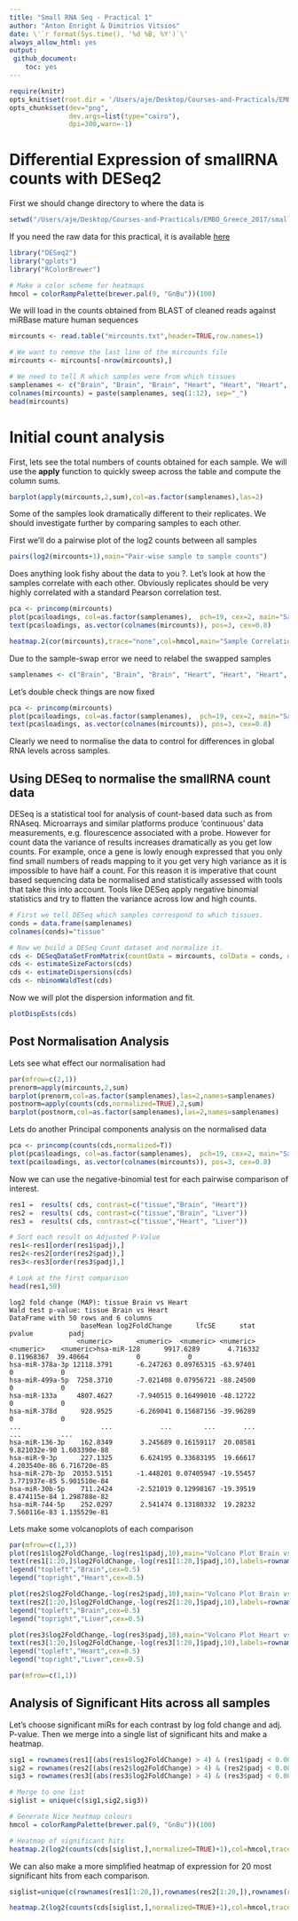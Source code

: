 ```yaml
---
title: "Small RNA Seq - Practical 1"
author: "Anton Enright & Dimitrios Vitsios"
date: \'`r format(Sys.time(), '%d %B, %Y')`\'
always_allow_html: yes
output:
 github_document:
    toc: yes
---
```



```r
require(knitr)
opts_knit$set(root.dir = '/Users/aje/Desktop/Courses-and-Practicals/EMBO_Greece_2017/small_RNA_seq/data')
opts_chunk$set(dev="png", 
               dev.args=list(type="cairo"),
               dpi=300,warn=-1)
```

# Differential Expression of smallRNA counts with DESeq2


First we should change directory to where the data is

```r
setwd("/Users/aje/Desktop/Courses-and-Practicals/EMBO_Greece_2017/small_RNA_seq/data")
```

If you need the raw data for this practical, it is available [here](http://wwwdev.ebi.ac.uk/enright-srv/courses/rna_cambridge_2017/miseqdeseq/data)

```r
library("DESeq2")
library("gplots")
library("RColorBrewer")

# Make a color scheme for heatmaps
hmcol = colorRampPalette(brewer.pal(9, "GnBu"))(100)
```

We will load in the counts obtained from BLAST of cleaned reads against miRBase mature human sequences

```r
mircounts <- read.table("mircounts.txt",header=TRUE,row.names=1)

# We want to remove the last line of the mircounts file
mircounts <- mircounts[-nrow(mircounts),]

# We need to tell R which samples were from which tissues
samplenames <- c("Brain", "Brain", "Brain", "Heart", "Heart", "Heart", "Heart", "Heart", "Liver", "Liver", "Liver", "Liver")
colnames(mircounts) = paste(samplenames, seq(1:12), sep="_")
head(mircounts)

```

# Initial count analysis

First, lets see the total numbers of counts obtained for each sample. We will use the **apply** function to quickly sweep across the table and compute the column sums.

```r
barplot(apply(mircounts,2,sum),col=as.factor(samplenames),las=2)
```

Some of the samples look dramatically different to their replicates. We should investigate further by comparing samples to each other.

First we'll do a pairwise plot of the log2 counts between all samples

```r
pairs(log2(mircounts+1),main="Pair-wise sample to sample counts")
```

Does anything look fishy about the data to you ?. Let's look at how the samples correlate with each other. Obviously replicates should be very highly correlated with a standard Pearson correlation test.

```r
pca <- princomp(mircounts)
plot(pca$loadings, col=as.factor(samplenames),  pch=19, cex=2, main="Sample to Sample")
text(pca$loadings, as.vector(colnames(mircounts)), pos=3, cex=0.8)
```


```r
heatmap.2(cor(mircounts),trace="none",col=hmcol,main="Sample Correlation")
```

Due to the sample-swap error we need to relabel the swapped samples

```r
samplenames <- c("Brain", "Brain", "Brain", "Heart", "Heart", "Heart", "Heart", "Brain", "Liver", "Liver", "Liver" ,"Liver")
```

Let's double check things are now fixed

```r
pca <- princomp(mircounts)
plot(pca$loadings, col=as.factor(samplenames),  pch=19, cex=2, main="Sample to Sample")
text(pca$loadings, as.vector(colnames(mircounts)), pos=3, cex=0.8)
```

Clearly we need to normalise the data to control for differences in global RNA levels across samples.

## Using DESeq to normalise the smallRNA count data

DESeq is a statistical tool for analysis of count-based data such as from RNAseq. Microarrays and similar platforms produce 'continuous' data measurements, e.g. flourescence associated with a probe. However for count data the variance of results increases dramatically as you get low counts. For example, once a gene is lowly enough expressed that you only find small numbers of reads mapping to it you get very high variance as it is impossible to have half a count. For this reason it is imperative that count based sequencing data be normalised and statistically assessed with tools that take this into account. Tools like DESeq apply negative binomial statistics and try to flatten the variance across low and high counts.

```r
# First we tell DESeq which samples correspond to which tissues.
conds = data.frame(samplenames)
colnames(conds)="tissue"

# Now we build a DESeq Count dataset and normalize it.
cds <- DESeqDataSetFromMatrix(countData = mircounts, colData = conds, design = ~ tissue)
cds <- estimateSizeFactors(cds)
cds <- estimateDispersions(cds)
cds <- nbinomWaldTest(cds)
```

Now we will plot the dispersion information and fit.

```r
plotDispEsts(cds)
```

## Post Normalisation Analysis

Lets see what effect our normalisation had

```r
par(mfrow=c(2,1))
prenorm=apply(mircounts,2,sum)
barplot(prenorm,col=as.factor(samplenames),las=2,names=samplenames)
postnorm=apply(counts(cds,normalized=TRUE),2,sum)
barplot(postnorm,col=as.factor(samplenames),las=2,names=samplenames)
```

Lets do another Principal components analysis on the normalised data

```r
pca <- princomp(counts(cds,normalized=T))
plot(pca$loadings, col=as.factor(samplenames),  pch=19, cex=2, main="Sample to Sample PCA")
text(pca$loadings, as.vector(colnames(mircounts)), pos=3, cex=0.8)
```

Now we can use the negative-binomial test for each pairwise comparison of interest.

```r
res1 =  results( cds, contrast=c("tissue","Brain", "Heart"))
res2 =  results( cds, contrast=c("tissue","Brain", "Liver"))
res3 =  results( cds, contrast=c("tissue","Heart", "Liver"))

# Sort each result on Adjusted P-Value
res1<-res1[order(res1$padj),]
res2<-res2[order(res2$padj),]
res3<-res3[order(res3$padj),]

# Look at the first comparison
head(res1,50)
```

```{}
log2 fold change (MAP): tissue Brain vs Heart 
Wald test p-value: tissue Brain vs Heart 
DataFrame with 50 rows and 6 columns
                  baseMean log2FoldChange      lfcSE      stat       pvalue         padj
                 <numeric>      <numeric>  <numeric> <numeric>    <numeric>    <numeric>hsa-miR-128      9917.6289       4.716332 0.11968367  39.40664            0            0
hsa-miR-378a-3p 12118.3791      -6.247263 0.09765315 -63.97401            0            0
hsa-miR-499a-5p  7258.3710      -7.021408 0.07956721 -88.24500            0            0
hsa-miR-133a     4807.4627      -7.940515 0.16499010 -48.12722            0            0
hsa-miR-378d      928.9525      -6.269041 0.15687156 -39.96289            0            0
...                    ...            ...        ...       ...          ...          ...
hsa-miR-136-3p    162.8349       3.245689 0.16159117  20.08581 9.821032e-90 1.603390e-88
hsa-miR-9-3p      227.1325       6.624195 0.33683195  19.66617 4.203540e-86 6.716720e-85
hsa-miR-27b-3p  20353.5151      -1.448201 0.07405947 -19.55457 3.771937e-85 5.901510e-84
hsa-miR-30b-5p    711.2424      -2.521019 0.12998167 -19.39519 8.474115e-84 1.298788e-82
hsa-miR-744-5p    252.0297       2.541474 0.13180332  19.28232 7.560116e-83 1.135529e-81
```

Lets make some volcanoplots of each comparison

```r
par(mfrow=c(1,3))
plot(res1$log2FoldChange,-log(res1$padj,10),main="Volcano Plot Brain vs Heart")
text(res1[1:20,]$log2FoldChange,-log(res1[1:20,]$padj,10),labels=rownames(res1[1:20,]),cex=0.7,pos=1)
legend("topleft","Brain",cex=0.5)
legend("topright","Heart",cex=0.5)

plot(res2$log2FoldChange,-log(res2$padj,10),main="Volcano Plot Brain vs Liver")
text(res2[1:20,]$log2FoldChange,-log(res2[1:20,]$padj,10),labels=rownames(res2[1:20,]),cex=0.7,pos=1)
legend("topleft","Brain",cex=0.5)
legend("topright","Liver",cex=0.5)

plot(res3$log2FoldChange,-log(res3$padj,10),main="Volcano Plot Heart vs Liver")
text(res3[1:20,]$log2FoldChange,-log(res3[1:20,]$padj,10),labels=rownames(res3[1:20,]),cex=0.7,pos=1)
legend("topleft","Heart",cex=0.5)
legend("topright","Liver",cex=0.5)

par(mfrow=c(1,1))
```

## Analysis of Significant Hits across all samples
Let's choose significant miRs for each contrast by log fold change and adj. P-value. Then we merge into a single list of significant hits and make a heatmap.

```r
sig1 = rownames(res1[(abs(res1$log2FoldChange) > 4) & (res1$padj < 0.00001) & !is.na(res1$padj),])
sig2 = rownames(res2[(abs(res2$log2FoldChange) > 4) & (res2$padj < 0.00001) & !is.na(res2$padj),])
sig3 = rownames(res3[(abs(res3$log2FoldChange) > 4) & (res3$padj < 0.00001) & !is.na(res3$padj),])

# Merge to one list
siglist = unique(c(sig1,sig2,sig3))

# Generate Nice heatmap colours
hmcol = colorRampPalette(brewer.pal(9, "GnBu"))(100)

# Heatmap of significant hits
heatmap.2(log2(counts(cds[siglist,],normalized=TRUE)+1),col=hmcol,trace="none",labCol=samplenames,margin=c(5,10))
```

We can also make a more simplified heatmap of expression for 20 most significant hits from each comparison.

```r
siglist=unique(c(rownames(res1[1:20,]),rownames(res2[1:20,]),rownames(res3[1:20,])))

heatmap.2(log2(counts(cds[siglist,],normalized=TRUE)+1),col=hmcol,trace="none",margin=c(5,10))

```
